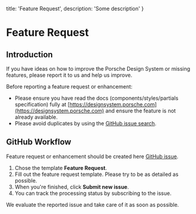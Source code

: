   title: 'Feature Request',
  description: 'Some description'
}

# Feature Request

## Introduction

If you have ideas on how to improve the Porsche Design System or missing features, please report it to us and help us
improve.

Before reporting a feature request or enhancement:

- Please ensure you have read the docs (components/styles/partials specification) fully at
[https://designsystem.porsche.com](https://designsystem.porsche.com) and ensure the feature is not already available.
- Please avoid duplicates by using the
[GitHub issue search](https://github.com/porsche-design-system/porsche-design-system/issues).

## GitHub Workflow

Feature request or enhancement should be created here
[GitHub issue](https://github.com/porsche-design-system/porsche-design-system/issues/new/choose).

1. Chose the template **Feature Request**.
2. Fill out the feature request template. Please try to be as detailed as possible.
3. When you're finished, click **Submit new issue**.
4. You can track the processing status by subscribing to the issue.

We evaluate the reported issue and take care of it as soon as possible.
